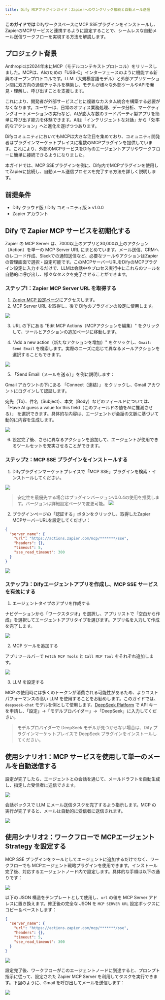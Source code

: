 ```yaml
---
title: Dify MCPプラグインガイド：Zapierへのワンクリック接続と自動メール送信
---
```


**このガイドでは** DifyワークスペースにMCP SSEプラグインをインストールし、ZapierのMCPサービスと連携するように設定することで、シームレスな自動メール送信ワークフローを実現する方法を解説します。

## プロジェクト背景

Anthropicは2024年末にMCP（モデルコンテキストプロトコル）をリリースしました。MCPは、AIのための「USB-C」インターフェースのように機能する新興のオープンプロトコルです。LLM（大規模言語モデル）と外部アプリケーション間に双方向の通信チャネルを構築し、モデルが様々な外部ツールやAPIを発見・理解し、呼び出すことを支援します。

これにより、開発者が外部サービスごとに複雑なカスタム統合を構築する必要がなくなります。ユーザーは、日常のオフィス業務処理、データ分析、マーケティングオートメーションの実行など、AIが膨大な数のサードパーティ製アプリを簡単に呼び出す能力を体験できます。AIは「インテリジェントな対話」から「効率的なアクション」へと進化を遂げつつあります。

DifyコミュニティにおいてもMCPは大きな注目を集めており、コミュニティ開発者はプラグインマーケットプレイスに複数のMCPプラグインを提供しています。これにより、外部のMCPサービスをDifyのエージェントアプリやワークフローに簡単に接続できるようになりました。

本ガイドでは、MCP SSEプラグインを例に、Dify内でMCPプラグインを使用してZapierに接続し、自動メール送信プロセスを完了する方法を詳しく説明します。

## 前提条件

- Dify クラウド版 / Dify コミュニティ版 ≥ v1.0.0
- Zapier アカウント

## Dify で Zapier MCP サービスを初期化する

Zapier の MCP Server は、7000以上のアプリと30,000以上のアクション（Action）を単一の MCP Server URL にまとめています。メール送信、CRMへのレコード作成、Slackでの通知送信など、必要なツールやアクションはZapierの管理画面で選択・設定可能です。このMCPサーバーURLをDifyのMCPプラグイン設定に入力するだけで、LLMは会話中やプロセス実行中にこれらのツールを自動的に呼び出し、様々なタスクを完了させることができます。

### ステップ1：Zapier MCP Server URL を取得する

1. [Zapier MCP 設定ページ](https://actions.zapier.com/settings/mcp/)にアクセスします。
2. MCP Server URL を取得し、後で Difyのプラグインの設定に使用します。

![](https://assets-docs.dify.ai/2025/04/15bba178b0adddcd3e1961807dfe14f0.png)

3. URL の下にある "Edit MCP Actions（MCPアクションを編集）" をクリックして、ツールとアクションの追加ページに移動します。

4. "Add a new action（新たなアクションを増加）" をクリックし、`Gmail: Send Email` を検索します。実際のニーズに応じて異なるメールアクションを選択することもできます。

![](https://assets-docs.dify.ai/2025/04/718e214166ca6eed6771d44f3b6ab718.png)

5. 「Send Email（メールを送る）」を例に説明します：

Gmail アカウントの下にある 「Connect（連結）」 をクリックし、Gmail アカウントにログインして認証します。

宛先（To）、件名（Subject）、本文（Body）などのフィールドについては、「Have AI guess a value for this field（このフィールドの値をAIに推測させる）」 を選択できます。具体的な内容は、エージェントが会話の文脈に基づいて動的に内容を生成します。

![](https://assets-docs.dify.ai/2025/04/637ce6b46ab706f4512a2dceb25a8162.png)

6. 設定完了後、さらに異なるアクションを追加して、エージェントが使用できるツールセットを充実させることができます。

### ステップ2：MCP SSE プラグインをインストールする

1. Difyプラグインマーケットプレイスで「MCP SSE」プラグインを検索・インストールしてください。

![](https://assets-docs.dify.ai/2025/04/20174032b8feb624a52ac36d65e7c0fa.png)

> 安定性を最優先する場合はプラグインバージョンv0.0.4の使用を推奨します。バージョンは詳細設定ページで変更可能。
> ![](https://assets-docs.dify.ai/2025/04/b076d40ea120dea544df49bc52199ad6.png)


2. プラグインページの「認証する」ボタンをクリックし、取得したZapier MCPサーバーURLを設定してください：

```json
{
  "server_name": {
    "url": "https://actions.zapier.com/mcp/*******/sse",
    "headers": {},
    "timeout": 5,
    "sse_read_timeout": 300
  }
}
```

![](https://assets-docs.dify.ai/2025/04/5ba078e8804c1bee5bcec167d260a92a.png)

### ステップ3：Difyエージェントアプリを作成し、MCP SSE サービスを有効にする

1. エージェントタイプのアプリを作成する

ナビゲーションから「ワークスタジオ」を選択し、アプリリストで「空白から作成」を選択してエージェントアプリタイプを選びます。アプリ名を入力して作成を完了します。

![](https://assets-docs.dify.ai/2025/04/aaef5e115211c2b04382552e537877fa.png)

2. MCP ツールを追加する

アプリツールバーで `Fetch MCP Tools` と `Call MCP Tool` をそれぞれ追加します。

![](https://assets-docs.dify.ai/2025/04/4e570e4e42720b3e202d409fa93f983a.png)

3. LLM を設定する

MCP の使用時には多くのトークンが消費される可能性があるため、よりコストパフォーマンスの高い LLM を使用することをお勧めします。このガイドでは、`deepseek-chat` モデルを例として使用します。[DeepSeek Platform](https://platform.deepseek.com/usage) で API キーを申請し、「設定」→「モデルプロバイダー」→「DeepSeek」に入力してください。

> モデルプロバイダーで DeepSeek モデルが見つからない場合は、Dify プラグインマーケットプレイスで DeepSeek プラグインをインストールしてください。

## 使用シナリオ1：MCP サービスを使用して単一のメールを自動送信する

設定が完了したら、エージェントとの会話を通じて、メールドラフトを自動生成し、指定した受信者に送信できます。

![](https://assets-docs.dify.ai/2025/04/fc76cc8e7dd7476199e9810fa5403f3b.png)

会話ボックスで LLM にメール送信タスクを完了するよう指示します。MCP の実行が完了すると、メールは自動的に受信者に送信されます。

![](https://assets-docs.dify.ai/2025/04/dc80a8fb00800e8938f3918fc908bc1b.png)

## 使用シナリオ2：ワークフローで MCPエージェントStrategy を設定する

MCP SSE プラグインをツールとしてエージェントに追加するだけでなく、ワークフローでも MCPエージェント戦略プラグインを使用できます。インストール完了後、対応するエージェントノード内で設定します。具体的な手順は以下の通りです：

![](https://assets-docs.dify.ai/2025/04/0a340d4cc4a549e6b7420b39cfd805d6.png)

以下の JSON 構造をテンプレートとして使用し、`url` の値を MCP Server アドレスに置き換えます。修正後の完全な JSON を `MCP SERVER URL` 設定ボックスにコピー＆ペーストします：

```json
{
  "server_name": {
    "url": "https://actions.zapier.com/mcp/*******/sse",
    "headers": {},
    "timeout": 5,
    "sse_read_timeout": 300
  }
}
```

![](https://assets-docs.dify.ai/2025/04/883c70b8a714c0c7e7a25f5f712c59e0.png)

設定完了後、ワークフローがこのエージェントノードに到達すると、プロンプト指示に従って、設定された Zapier MCP Server を利用してタスクを実行できます。下図のように、Gmail を呼び出してメールを送信します：

![](https://assets-docs.dify.ai/2025/04/a201fb50200737881e4ddc0b31518336.png)
